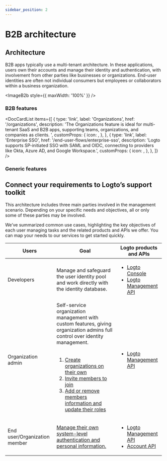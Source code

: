 ```yaml
---
sidebar_position: 2
---
```




# B2B architecture

## Architecture

B2B apps typically use a multi-tenant architecture. In these applications, users own their accounts and manage their identity and authentication, with involvement from other parties like businesses or organizations. End-user identities are often not individual consumers but employees or collaborators within a business organization.

<ImageB2b style={{ maxWidth: '100%' }} />

### B2B features

<DocCardList
  items={[
    {
      type: 'link',
      label: 'Organizations',
      href: '/organizations',
      description:
        'The Organizations feature is ideal for multi-tenant SaaS and B2B apps, supporting teams, organizations, and companies as clients. ',
      customProps: {
        icon: <OrganizationIcon />,
      },
    },
    {
      type: 'link',
      label: 'Enterprise SSO',
      href: '/end-user-flows/enterprise-sso',
      description:
        'Logto supports SP-initiated SSO with SAML and OIDC, connecting to providers like Okta, Azure AD, and Google Workspace.',
      customProps: {
        icon: <SsoIcon />,
      },
    },
  ]}
/>

### Generic features

<GenericFeatures />

## Connect your requirements to Logto’s support toolkit

This architecture includes three main parties involved in the management scenario. Depending on your specific needs and objectives, all or only some of these parties may be involved.

We’ve summarized common use cases, highlighting the key objectives of each user managing tasks and the related products and APIs we offer. You can map your needs to our services to get started quickly.

| Users                        | Goal                                                                                                                                                                                                                                                                                                                                                                                                                                                                                                 | Logto products and APIs                                                                                                                          |
| ---------------------------- | ---------------------------------------------------------------------------------------------------------------------------------------------------------------------------------------------------------------------------------------------------------------------------------------------------------------------------------------------------------------------------------------------------------------------------------------------------------------------------------------------------- | ------------------------------------------------------------------------------------------------------------------------------------------------ |
| Developers                   | Manage and safeguard the user identity pool and work directly with the identity database.                                                                                                                                                                                                                                                                                                                                                                                                            | <ul><li>[Logto Console](https://cloud.logto.io)</li><li>[Logto Management API](https://openapi.logto.io)</li></ul>                               |
| Organization admin           | Self-service organization management with custom features, giving organization admins full control over identity management.<br /><br /><ol><li>[Create organizations on their own](/end-user-flows/organization-experience/create-organization)</li><li>[Invite members to join](/end-user-flows/organization-experience/invite-organization-members)</li><li>[Add or remove members information and update their roles](/end-user-flows/organization-experience/organization-management)</li></ol> | <ul><li>[Logto Management API](https://openapi.logto.io)</li></ul>                                                                               |
| End user/Organization member | [Manage their own system-level authentication and personal information.](/end-user-flows)                                                                                                                                                                                                                                                                                                                                                                                                            | <ul><li>[Logto Management API](https://openapi.logto.io)</li><li>[Account API](https://openapi.logto.io/group/endpoint-account-center)</li></ul> |

<RelatedResource />
